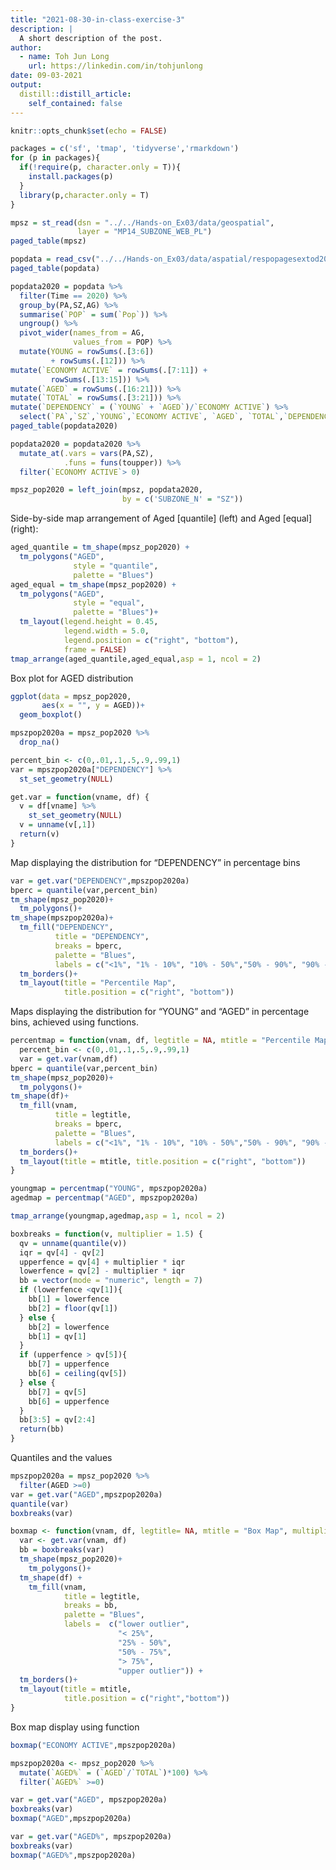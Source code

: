 ```yaml
---
title: "2021-08-30-in-class-exercise-3"
description: |
  A short description of the post.
author:
  - name: Toh Jun Long
    url: https://linkedin.com/in/tohjunlong
date: 09-03-2021
output:
  distill::distill_article:
    self_contained: false
---
```



```r
knitr::opts_chunk$set(echo = FALSE)
```

```r
packages = c('sf', 'tmap', 'tidyverse','rmarkdown')
for (p in packages){
  if(!require(p, character.only = T)){
    install.packages(p)
  }
  library(p,character.only = T)
}
```

```r
mpsz = st_read(dsn = "../../Hands-on_Ex03/data/geospatial",
               layer = "MP14_SUBZONE_WEB_PL")
paged_table(mpsz)
```
```r
popdata = read_csv("../../Hands-on_Ex03/data/aspatial/respopagesextod2011to2020.csv")
paged_table(popdata)
```

```r
popdata2020 = popdata %>% 
  filter(Time == 2020) %>% 
  group_by(PA,SZ,AG) %>% 
  summarise(`POP` = sum(`Pop`)) %>% 
  ungroup() %>% 
  pivot_wider(names_from = AG,
              values_from = POP) %>% 
  mutate(YOUNG = rowSums(.[3:6])
         + rowSums(.[12])) %>% 
mutate(`ECONOMY ACTIVE` = rowSums(.[7:11]) +
         rowSums(.[13:15])) %>% 
mutate(`AGED` = rowSums(.[16:21])) %>% 
mutate(`TOTAL` = rowSums(.[3:21])) %>% 
mutate(`DEPENDENCY` = (`YOUNG` + `AGED`)/`ECONOMY ACTIVE`) %>% 
  select(`PA`,`SZ`,`YOUNG`,`ECONOMY ACTIVE`, `AGED`, `TOTAL`,`DEPENDENCY`)
paged_table(popdata2020)

```

```r
popdata2020 = popdata2020 %>% 
  mutate_at(.vars = vars(PA,SZ),
            .funs = funs(toupper)) %>% 
  filter(`ECONOMY ACTIVE`> 0)
```

```r
mpsz_pop2020 = left_join(mpsz, popdata2020,
                         by = c('SUBZONE_N' = "SZ"))
```

Side-by-side map arrangement of Aged [quantile] (left) and Aged [equal] (right):

```r
aged_quantile = tm_shape(mpsz_pop2020) +
  tm_polygons("AGED",
              style = "quantile",
              palette = "Blues")
aged_equal = tm_shape(mpsz_pop2020) +
  tm_polygons("AGED",
              style = "equal",
              palette = "Blues")+
  tm_layout(legend.height = 0.45,
            legend.width = 5.0,
            legend.position = c("right", "bottom"),
            frame = FALSE)
tmap_arrange(aged_quantile,aged_equal,asp = 1, ncol = 2)
```

Box plot for AGED distribution

```r
ggplot(data = mpsz_pop2020,
       aes(x = "", y = AGED))+
  geom_boxplot()
```

```r
mpszpop2020a = mpsz_pop2020 %>% 
  drop_na()
```

```r
percent_bin <- c(0,.01,.1,.5,.9,.99,1)
var = mpszpop2020a["DEPENDENCY"] %>%
  st_set_geometry(NULL)
```

```r
get.var = function(vname, df) {
  v = df[vname] %>% 
    st_set_geometry(NULL)
  v = unname(v[,1])
  return(v)
}
```

Map displaying the distribution for "DEPENDENCY" in percentage bins

```r
var = get.var("DEPENDENCY",mpszpop2020a)
bperc = quantile(var,percent_bin)
tm_shape(mpsz_pop2020)+
  tm_polygons()+
tm_shape(mpszpop2020a)+
  tm_fill("DEPENDENCY",
          title = "DEPENDENCY",
          breaks = bperc,
          palette = "Blues",
          labels = c("<1%", "1% - 10%", "10% - 50%","50% - 90%", "90% - 99%", ">99%")) +
  tm_borders()+
  tm_layout(title = "Percentile Map",
            title.position = c("right", "bottom"))

```

Maps displaying the distribution for "YOUNG" and "AGED" in percentage bins, achieved using functions.

```r
percentmap = function(vnam, df, legtitle = NA, mtitle = "Percentile Map") {
  percent_bin <- c(0,.01,.1,.5,.9,.99,1)
  var = get.var(vnam,df)
bperc = quantile(var,percent_bin)
tm_shape(mpsz_pop2020)+
  tm_polygons()+
tm_shape(df)+
  tm_fill(vnam,
          title = legtitle,
          breaks = bperc,
          palette = "Blues",
          labels = c("<1%", "1% - 10%", "10% - 50%","50% - 90%", "90% - 99%", ">99%")) +
  tm_borders()+
  tm_layout(title = mtitle, title.position = c("right", "bottom"))
}
```

```r
youngmap = percentmap("YOUNG", mpszpop2020a)
agedmap = percentmap("AGED", mpszpop2020a)
```

```r
tmap_arrange(youngmap,agedmap,asp = 1, ncol = 2)
```

```r
boxbreaks = function(v, multiplier = 1.5) {
  qv = unname(quantile(v))
  iqr = qv[4] - qv[2]
  upperfence = qv[4] + multiplier * iqr
  lowerfence = qv[2] - multiplier * iqr
  bb = vector(mode = "numeric", length = 7)
  if (lowerfence <qv[1]){
    bb[1] = lowerfence
    bb[2] = floor(qv[1])
  } else {
    bb[2] = lowerfence
    bb[1] = qv[1]
  }
  if (upperfence > qv[5]){
    bb[7] = upperfence
    bb[6] = ceiling(qv[5])
  } else {
    bb[7] = qv[5]
    bb[6] = upperfence
  }
  bb[3:5] = qv[2:4]
  return(bb)
}
```

Quantiles and the values

```r
mpszpop2020a = mpsz_pop2020 %>% 
  filter(AGED >=0)
var = get.var("AGED",mpszpop2020a)
quantile(var)
boxbreaks(var)
```

```r
boxmap <- function(vnam, df, legtitle= NA, mtitle = "Box Map", multiplier = 1.5) {
  var <- get.var(vnam, df)
  bb = boxbreaks(var)
  tm_shape(mpsz_pop2020)+
    tm_polygons()+
  tm_shape(df) +
    tm_fill(vnam,
            title = legtitle,
            breaks = bb,
            palette = "Blues",
            labels =  c("lower outlier",
                        "< 25%",
                        "25% - 50%",
                        "50% - 75%",
                        "> 75%",
                        "upper outlier")) +
  tm_borders()+
  tm_layout(title = mtitle,
            title.position = c("right","bottom"))
}
```

Box map display using function

```r
boxmap("ECONOMY ACTIVE",mpszpop2020a)
```

```r
mpszpop2020a <- mpsz_pop2020 %>% 
  mutate(`AGED%` = (`AGED`/`TOTAL`)*100) %>% 
  filter(`AGED%` >=0)
```

```r
var = get.var("AGED", mpszpop2020a)
boxbreaks(var)
boxmap("AGED",mpszpop2020a)
```

```r
var = get.var("AGED%", mpszpop2020a)
boxbreaks(var)
boxmap("AGED%",mpszpop2020a)
```














